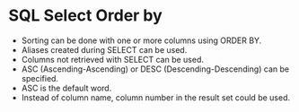 # SQL Select Order by

- Sorting can be done with one or more columns using ORDER BY.
- Aliases created during SELECT can be used.
- Columns not retrieved with SELECT can be used.
- ASC (Ascending-Ascending) or DESC (Descending-Descending) can be specified. 
- ASC is the default word.
- Instead of column name, column number in the result set could be used.

